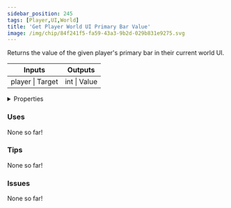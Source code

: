 ```yaml
---
sidebar_position: 245
tags: [Player,UI,World]
title: 'Get Player World UI Primary Bar Value'
image: /img/chip/84f241f5-fa59-43a3-9b2d-029b831e9275.svg
---
```


Returns the value of the given player's primary bar in their current world UI.



<IChip uuid="84f241f5-fa59-43a3-9b2d-029b831e9275"/>

<table><thead><tr><th>Inputs</th><th>Outputs</th></tr></thead><tbody><tr><td>player | Target</td><td>int | Value</td></tr></tbody></table>

<details>
  <summary>Properties</summary>
  <div>
    <div>
    <table>
      <tbody>
        <tr>
          <td>Is beta required?</td>
          <td>No</td>
        </tr>
        <tr>
          <td>Is chip a trolling risk?</td>
          <td>No</td>
        </tr>
        <tr>
          <td>Is chip a role assignment risk?</td>
          <td>No</td>
        </tr>
        <tr>
          <td>Chip UUID</td>
          <td>84f241f5-fa59-43a3-9b2d-029b831e9275</td>
        </tr>
        <tr>
          <td>Room availability</td>
          <td>Available everywhere</td>
        </tr>
      </tbody>
    </table>
    </div>
  </div>
</details>

### Uses

None so far!

### Tips

None so far!

### Issues

None so far!
